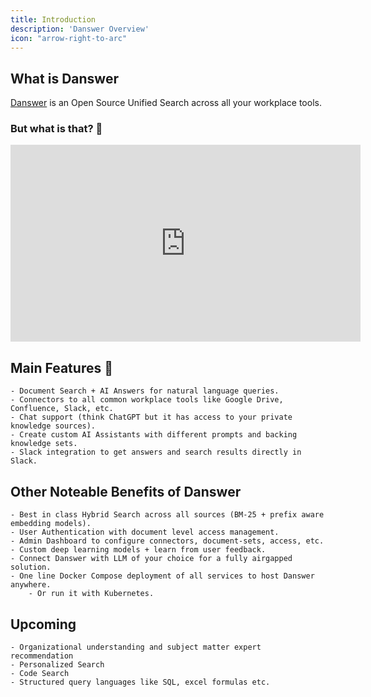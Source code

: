 ```yaml
---
title: Introduction
description: 'Danswer Overview'
icon: "arrow-right-to-arc"
---
```


## What is Danswer

[Danswer](https://github.com/danswer-ai/danswer) is an Open Source Unified Search across all your workplace tools.

### **But what is that?** 🤔

<iframe
  width="560"
  height="315"
  src="https://www.youtube.com/embed/GyHKp0Ncefc"
  title="Danswer Demo"
  frameBorder="0"
  allow="accelerometer; autoplay; clipboard-write; encrypted-media; gyroscope; picture-in-picture; fullscreen;"
  allowfullscreen
></iframe>


## Main Features 💃
    - Document Search + AI Answers for natural language queries.
    - Connectors to all common workplace tools like Google Drive, Confluence, Slack, etc.
    - Chat support (think ChatGPT but it has access to your private knowledge sources).
    - Create custom AI Assistants with different prompts and backing knowledge sets.
    - Slack integration to get answers and search results directly in Slack.
    

## Other Noteable Benefits of Danswer
    - Best in class Hybrid Search across all sources (BM-25 + prefix aware embedding models).
    - User Authentication with document level access management.
    - Admin Dashboard to configure connectors, document-sets, access, etc.
    - Custom deep learning models + learn from user feedback.
    - Connect Danswer with LLM of your choice for a fully airgapped solution.
    - One line Docker Compose deployment of all services to host Danswer anywhere.
        - Or run it with Kubernetes.


## Upcoming
    - Organizational understanding and subject matter expert recommendation
    - Personalized Search
    - Code Search
    - Structured query languages like SQL, excel formulas etc.
